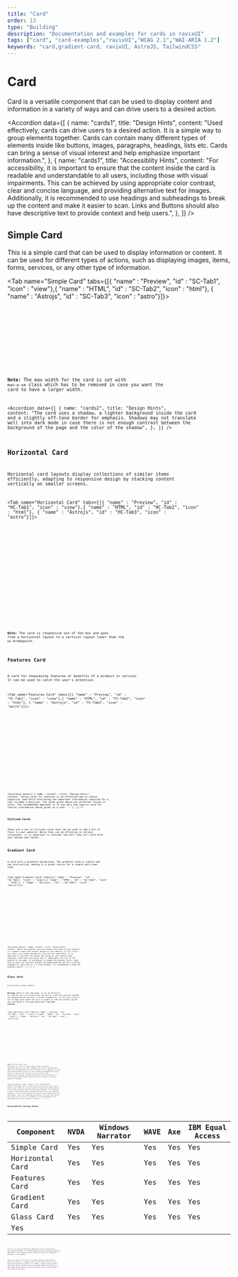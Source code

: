 ```yaml
---
title: "Card"
order: 13
type: "Building"
description: "Documentation and examples for cards in ravixUI"
tags: ["card", "card-examples","ravixUI","WCAG 2.1","WAI-ARIA 1.2"]
keywords: "card,gradient-card, ravixUI, AstroJS, TailwindCSS"
---
```



# Card

Card is a versatile component that can be used to display content and information in a variety of ways and can drive users to a desired action.

<Accordion
  data={[
    {
      name: "cards1",
      title: "Design Hints",
      content:
        "Used effectively, cards can drive users to a desired action. It is a simple way to group elements together. Cards can contain many different types of elements inside like buttons, images, paragraphs, headings, lists etc. Cards can bring a sense of visual interest and help emphasize important information.",
    },
    {
      name: "cards1",
      title: "Accessiblity Hints",
      content:
        "For accessibility, it is important to ensure that the content inside the card is readable and understandable to all users, including those with visual impairments. This can be achieved by using appropriate color contrast, clear and concise language, and providing alternative text for images. Additionally, it is recommended to use headings and subheadings to break up the content and make it easier to scan. Links and Buttons should also have descriptive text to provide context and help users.",
    },
  ]}
/>

## Simple Card

This is a simple card that can be used to display information or content. It can be used for different types of actions, such as displaying images, items, forms, services, or any other type of information.

<Tab name="Simple Card" tabs={[{ "name" : "Preview", "id" : "SC-Tab1", "icon" : "view"},{ "name" : "HTML", "id" : "SC-Tab2", "icon" : "html"}, { "name" : "Astrojs", "id" : "SC-Tab3", "icon" : "astro"}]}>

<section
  id="SC-Tab1-panel"
  aria-labelledby="SC-Tab1"
  role="tabpanel"
  data-role="tabpanel"
>
  <div class="grid justify-center p-6">
    <SimpleCard />
  </div>
</section>

<section id ="SC-Tab2-panel" role="tabpanel" data-role="tabpanel" aria-labelledby="SC-Tab2" class="hidden">

<Code code={SimpleCardCode} lang="html" wrap="true" data-pagefind-ignore />

</section>

<section id ="SC-Tab3-panel" role="tabpanel" data-role="tabpanel" aria-labelledby="SC-Tab3" class="hidden">

<Code
  code={SimpleCardCodeAstro}
  lang="astro"
  title="SimpleCard.astro"
  wrap="true"
  data-pagefind-ignore
/>

</section>

</Tab>

**Note:** The max width for the card is set with `max-w-sm` class which has to be removed in case you want the card to have a larger width.

<Accordion
  data={[
    {
      name: "cards2",
      title: "Design Hints",
      content:
        "The card uses a shadow, a lighter background inside the card and a slightly off-tone border for emphasis. Shadows may not translate well into dark mode in case there is not enough contrast between the background of the page and the color of the shadow",
    },
  ]}
/>

## Horizontal Card

Horizontal card layouts display collections of similar items efficiently, adapting to responsive design by stacking content vertically on smaller screens.

<Tab name="Horizontal Card" tabs={[{ "name" : "Preview", "id" : "HC-Tab1", "icon" : "view"},{ "name" : "HTML", "id" : "HC-Tab2", "icon" : "html"}, { "name" : "Astrojs", "id" : "HC-Tab3", "icon" : "astro"}]}>

<section id ="HC-Tab1-panel" role="tabpanel" data-role="tabpanel" aria-labelledby="HC-Tab1">
<div class="grid  p-6 justify-center">

<HorizontalCard />

</div>
</section>

<section id ="HC-Tab2-panel" role="tabpanel" data-role="tabpanel" aria-labelledby="HC-Tab2" class="hidden">

<Code code={HorizontalCardCode} lang="html" wrap="true" data-pagefind-ignore />

</section>

<section id ="HC-Tab3-panel" role="tabpanel" data-role="tabpanel" aria-labelledby="HC-Tab3" class="hidden">

<Code
  code={HorizontalCardCodeAstro}
  lang="astro"
  title="HorizontalCard.astro"
  wrap="true"
  data-pagefind-ignore
/>

</section>

</Tab>

**Note:** The card is responsive out of the box and goes from a horizontal layout to a vertical layout lower than the `md` breakpoint.

## Features Card

A card for showcasing features or benefits of a product or service. It can be used to catch the user's attention.

<Tab name="Features Card" tabs={[{ "name" : "Preview", "id" : "FC-Tab1", "icon" : "view"},{ "name" : "HTML", "id" : "FC-Tab2", "icon" : "html"}, { "name" : "Astrojs", "id" : "FC-Tab3", "icon" : "astro"}]}>

<section id ="FC-Tab1-panel" role="tabpanel" data-role="tabpanel" aria-labelledby="FC-Tab1" >
<div class="grid  p-6 ">

<FeaturesCard />

</div>
</section>

<section id ="FC-Tab2-panel" role="tabpanel" data-role="tabpanel" aria-labelledby="FC-Tab2" class="hidden">

<Code code={FeaturesCardCode} lang="html" wrap="true" data-pagefind-ignore />

</section>

<section id ="FC-Tab3-panel" role="tabpanel" data-role="tabpanel" aria-labelledby="FC-Tab3" class="hidden">

<Code
  code={FeaturesCardCodeAstro}
  lang="astro"
  title="FeaturesCard.astro"
  wrap="true"
  data-pagefind-ignore
/>

</section>

</Tab>

<Accordion
  data={[
    {
      name: "cards4",
      title: "Design Hints",
      content:
        "Using cards for features is an effective way to reduce cognitive load while disclosing the important information required for a user to make a decision. The cards given above are different styles of cards. The recommended approach is to use only one type of card for similar information being given to a user. ",
    },
  ]}
/>

### Stylized Cards

These are a set of stylized cards that can be used to add a bit of flair to your website. While they can be effective in certain situations, it is important to consider how well they will work with your design and layout.

## Gradient Card

A card with a gradient background. The gradient used is subtle and non distracting, making it a great choice for a simple and clean look.

<Tab name="Gradient Card" tabs={[{ "name" : "Preview", "id" : "GC-Tab1", "icon" : "view"},{ "name" : "HTML", "id" : "GC-Tab2", "icon" : "html"}, { "name" : "Astrojs", "id" : "GC-Tab3", "icon" : "astro"}]}>

<section id ="GC-Tab1-panel" role="tabpanel" data-role="tabpanel" aria-labelledby="GC-Tab1">
<div class="grid  p-6 justify-center">

<GradientCard />

</div>
</section>

<section id ="GC-Tab2-panel" role="tabpanel" data-role="tabpanel" aria-labelledby="GC-Tab2" class="hidden">

<Code code={GradientCardCode} lang="html" wrap="true" data-pagefind-ignore />

</section>

<section id ="GC-Tab3-panel" role="tabpanel" data-role="tabpanel" aria-labelledby="GC-Tab3" class="hidden">

<Code
  code={GradientCardCodeAstro}
  lang="astro"
  title="GradientCard.astro"
  wrap="true"
  data-pagefind-ignore
/>

</section>

</Tab>

<Accordion
  data={[
    {
      name: "cards5",
      title: "Design Hints",
      content:
        "While the gradient card may enhance the looks of your website, if it doesn't match the overall design of your website, it will stick out like a sore thumb and detract from the user experience. It is important to consider the design and layout of your website when choosing a card type and ensure that it complements the rest of the content on the page. If you decide to change the gradient colors, make sure to check for contrast between the background and the text to ensure readability. And since it's a large element, its recommended to keep the gradient subtle.",
    },
  ]}
/>

## Glass Card

A card with a glass effect.

**Warning:** While it may look good, it can be difficult to read the text on a glass card. Be sure to check the contrast between the background and the text to ensure readability. It can also create a lot of edge cases where the user is unable to read the content inside the card based on the page background. **Use with caution.**

<Tab name="Glass Card" tabs={[{ "name" : "Preview", "id" : "GL-Tab1", "icon" : "view"},{ "name" : "HTML", "id" : "GL-Tab2", "icon" : "html"}, { "name" : "Astrojs", "id" : "GL-Tab3", "icon" : "astro"}]}>

<section id ="GL-Tab1-panel" role="tabpanel" data-role="tabpanel" aria-labelledby="GL-Tab1">

<GlassCard />

</section>

<section id ="GL-Tab2-panel" role="tabpanel" data-role="tabpanel" aria-labelledby="GL-Tab2" class="hidden">

<Code code={GlassCardCode} lang="html" wrap="true" data-pagefind-ignore />

</section>

<section id ="GL-Tab3-panel" role="tabpanel" data-role="tabpanel" aria-labelledby="GL-Tab3" class="hidden">

<Code
  code={GlassCardCodeAstro}
  lang="astro"
  title="GlassCard.astro"
  wrap="true"
  data-pagefind-ignore
/>

</section>

</Tab>

**Note:** The card itself uses `backdrop-blur-3xl` class to create a glass effect. The glass card maybe easier to use than a gradient card since it automatically adjusts to the background color of the website. It is important to check the contrast between the text on the card and the background to ensure that it is easy to read. If you use `bg-fixed` class on the background of the page, the glass card can be very distracting for a user and may create scenarios where the user is unable to read the content on the page.

<Accordion
  data={[
    {
      name: "cards6",
      title: "Design Hints",
      content:
        "The glass card is a great option for websites with a light or pastel color scheme. It can add a touch of elegance and sophistication to your website without being too distracting. However, it's important to keep in mind that the glass card may not work well for all websites especially if the contrast between the content and the background is not high enough. From a user experience perspective, the glass card can be very tricky to use since it's readability is effected based on the background which can be difficult to predict.",
    },
  ]}
/>

## Accessibility Testing Status

<TableWrapper>

| Component       | NVDA | Windows Narrator | WAVE | Axe | IBM Equal Access |
| --------------- | ---- | ---------------- | ---- | --- | ---------------- |
| Simple Card     | Yes  | Yes              | Yes  | Yes | Yes              |
| Horizontal Card | Yes  | Yes              | Yes  | Yes | Yes              |
| Features Card   | Yes  | Yes              | Yes  | Yes | Yes              |
| Gradient Card   | Yes  | Yes              | Yes  | Yes | Yes              |
| Glass Card      | Yes  | Yes              | Yes  | Yes | Yes              |
| Yes             |

</TableWrapper>

There are no clear accessibility guidelines for the cards pattern described by WAI-ARIA, so ravixUI implements basic accessbility patterns applicable to all elements present inside the cards while adhering to the WCAG 2.1 AA standard.

While the cards out of the box in ravixUI showcase action buttons inside the cards, it's possible that the card itself can act as an action button based on context, for example, catalogs having product cards that can be clicked to view the product details or genres in a music application having a card for each genre that can be clicked to view songs of the genre.

